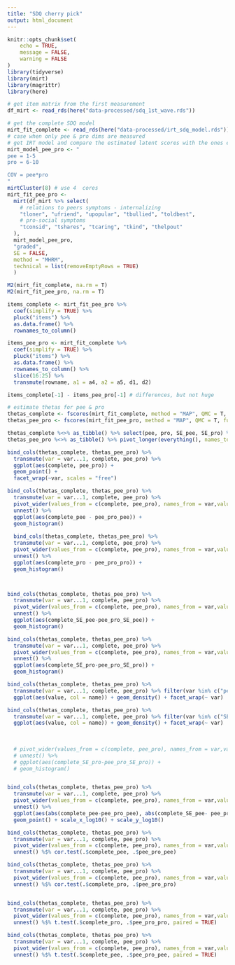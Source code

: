 ```yaml
---
title: "SDQ cherry pick"
output: html_document
---
```


```r
knitr::opts_chunk$set(
	echo = TRUE,
	message = FALSE,
	warning = FALSE
)
library(tidyverse)
library(mirt)
library(magrittr)
library(here)
```

```r
# get item matrix from the first measurement
df_mirt <- read_rds(here("data-processed/sdq_1st_wave.rds"))
```

```r
# get the complete SDQ model
mirt_fit_complete <- read_rds(here("data-processed/irt_sdq_model.rds"))
# case when only pee & pro dims are measured
# get IRT model and compare the estimated latent scores with the ones estimated under the comple SDQ model
mirt_model_pee_pro <- "
pee = 1-5
pro = 6-10

COV = pee*pro
"
mirtCluster(8) # use 4  cores
mirt_fit_pee_pro <-
  mirt(df_mirt %>% select(
    # relations to peers symptoms - internalizing
    "tloner", "ufriend", "upopular", "tbullied", "toldbest",
    # pro-social symptoms
    "tconsid", "tshares", "tcaring", "tkind", "thelpout"
  ),
  mirt_model_pee_pro,
  "graded",
  SE = FALSE,
  method = "MHRM",
  technical = list(removeEmptyRows = TRUE)
  )

M2(mirt_fit_complete, na.rm = T)
M2(mirt_fit_pee_pro, na.rm = T)

items_complete <- mirt_fit_pee_pro %>%
  coef(simplify = TRUE) %>%
  pluck("items") %>%
  as.data.frame() %>%
  rownames_to_column()

items_pee_pro <- mirt_fit_complete %>%
  coef(simplify = TRUE) %>%
  pluck("items") %>%
  as.data.frame() %>%
  rownames_to_column() %>%
  slice(16:25) %>%
  transmute(rowname, a1 = a4, a2 = a5, d1, d2)

items_complete[-1] - items_pee_pro[-1] # differences, but not huge

# estimate thetas for pee & pro
thetas_complete <- fscores(mirt_fit_complete, method = "MAP", QMC = T, full.scores.SE = T)
thetas_pee_pro <- fscores(mirt_fit_pee_pro, method = "MAP", QMC = T, full.scores.SE = T)

thetas_complete %<>% as_tibble() %>% select(pee, pro, SE_pee, SE_pro) %>% pivot_longer(everything(), names_to = "var", values_to = "complete")
thetas_pee_pro %<>% as_tibble() %>% pivot_longer(everything(), names_to = "var", values_to = "pee_pro")
```


```r
bind_cols(thetas_complete, thetas_pee_pro) %>%
  transmute(var = var...1, complete, pee_pro) %>%
  ggplot(aes(complete, pee_pro)) +
  geom_point() +
  facet_wrap(~var, scales = "free")

bind_cols(thetas_complete, thetas_pee_pro) %>%
  transmute(var = var...1, complete, pee_pro) %>%
  pivot_wider(values_from = c(complete, pee_pro), names_from = var,values_fn = list) %>%
  unnest() %>% 
  ggplot(aes(complete_pee - pee_pro_pee)) +
  geom_histogram()
  
  bind_cols(thetas_complete, thetas_pee_pro) %>%
  transmute(var = var...1, complete, pee_pro) %>%
  pivot_wider(values_from = c(complete, pee_pro), names_from = var,values_fn = list) %>%
  unnest() %>% 
  ggplot(aes(complete_pro - pee_pro_pro)) +
  geom_histogram()



bind_cols(thetas_complete, thetas_pee_pro) %>%
  transmute(var = var...1, complete, pee_pro) %>%
  pivot_wider(values_from = c(complete, pee_pro), names_from = var,values_fn = list) %>%
  unnest() %>%
  ggplot(aes(complete_SE_pee-pee_pro_SE_pee)) +
  geom_histogram()

bind_cols(thetas_complete, thetas_pee_pro) %>%
  transmute(var = var...1, complete, pee_pro) %>%
  pivot_wider(values_from = c(complete, pee_pro), names_from = var,values_fn = list) %>%
  unnest() %>%
  ggplot(aes(complete_SE_pro-pee_pro_SE_pro)) +
  geom_histogram()

bind_cols(thetas_complete, thetas_pee_pro) %>%
  transmute(var = var...1, complete, pee_pro) %>% filter(var %in% c("pee", "pro")) %>% pivot_longer(c(complete, pee_pro)) %>% 
  ggplot(aes(value, col = name)) + geom_density() + facet_wrap(~ var)

bind_cols(thetas_complete, thetas_pee_pro) %>%
  transmute(var = var...1, complete, pee_pro) %>% filter(var %in% c("SE_pee", "SE_pro")) %>% pivot_longer(c(complete, pee_pro)) %>% 
  ggplot(aes(value, col = name)) + geom_density() + facet_wrap(~ var)
  
  
  
  # pivot_wider(values_from = c(complete, pee_pro), names_from = var,values_fn = list) %>%
  # unnest() %>%
  # ggplot(aes(complete_SE_pro-pee_pro_SE_pro)) +
  # geom_histogram()


bind_cols(thetas_complete, thetas_pee_pro) %>%
  transmute(var = var...1, complete, pee_pro) %>%
  pivot_wider(values_from = c(complete, pee_pro), names_from = var,values_fn = list) %>%
  unnest() %>%
  ggplot(aes(abs(complete_pee-pee_pro_pee), abs(complete_SE_pee- pee_pro_SE_pee))) +
  geom_point() + scale_x_log10() + scale_y_log10()


```


```r
bind_cols(thetas_complete, thetas_pee_pro) %>%
  transmute(var = var...1, complete, pee_pro) %>%
  pivot_wider(values_from = c(complete, pee_pro), names_from = var,values_fn = list) %>%
  unnest() %$% cor.test(.$complete_pee, .$pee_pro_pee)

bind_cols(thetas_complete, thetas_pee_pro) %>%
  transmute(var = var...1, complete, pee_pro) %>%
  pivot_wider(values_from = c(complete, pee_pro), names_from = var,values_fn = list) %>%
  unnest() %$% cor.test(.$complete_pro, .$pee_pro_pro)


bind_cols(thetas_complete, thetas_pee_pro) %>%
  transmute(var = var...1, complete, pee_pro) %>%
  pivot_wider(values_from = c(complete, pee_pro), names_from = var,values_fn = list) %>%
  unnest() %$% t.test(.$complete_pro, .$pee_pro_pro, paired = TRUE)

bind_cols(thetas_complete, thetas_pee_pro) %>%
  transmute(var = var...1, complete, pee_pro) %>%
  pivot_wider(values_from = c(complete, pee_pro), names_from = var,values_fn = list) %>%
  unnest() %$% t.test(.$complete_pee, .$pee_pro_pee, paired = TRUE)

```
